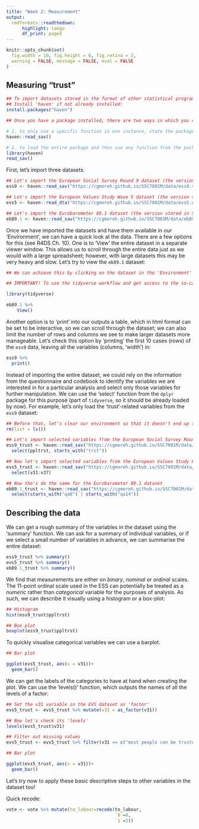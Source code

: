 ```yaml
---
title: "Week 2: Measurement"
output: 
  rmdformats::readthedown:
      highlight: tango
      df_print: paged
---
```


```r
knitr::opts_chunk$set(
  fig.width = 10, fig.height = 6, fig.retina = 2,
  warning = FALSE, message = FALSE, eval = FALSE
)
```  

## Measuring "trust"

```r
## To import datasets stored in the format of other statistical programmes (e.g. SPSS, Stata and SAS) we can use the 'haven' package (see. R4DS Ch. 11.6)
## Install 'haven' if not already installed:
install.packages("haven") 
```

```r
## Once you have a package installed, there are two ways in which you can use the functions contained in the package:

# 1. to only use a specific function in one instance, state the package name followed by two colons (::) followed by the function name; e.g.:
haven::read_sav()

# 2. to load the entire package and then use any function from the package for the duration of your R session; e.g.:
library(haven)
read_sav()
```

First, let's import three datasets.

```r
## Let's import the European Social Survey Round 9 dataset (the version stored in SPSS format) into R
ess9 <- haven::read_sav("https://cgmoreh.github.io/SSC7001M/data/ess9.sav")
```

```r
## Let's import the European Values Study Wave 5 dataset (the version stored in Stata format) into R
evs5 <- haven::read_dta("https://cgmoreh.github.io/SSC7001M/data/evs5.dta")
```

```r
## Let's import the Eurobarometer 89.1 dataset (the version stored in SPSS format) into R
eb89.1 <- haven::read_sav("https://cgmoreh.github.io/SSC7001M/data/eb89.1.sav")
```

Once we have imported the datasets and have them available in our 'Environment', we can have a quick look at the data. There are a few options for this (see R4DS Ch. 10). One is to 'View' the entire dataset in a separate viewer window. This allows us to scroll through the entire data just as we would with a large spreadsheet; however, with large datasets this may be very heavy and slow. Let's try to view the `eb89.1` dataset:

```r
## We can achieve this by clicking on the dataset in the 'Environment' pane, or typing "View(eb89.1)", or using the tidyverse workflow by first selecting the data tibble we want to manipulate and then instructing a "View()"

## IMPORTANT! To use the tidyverse workflow and get access to the so-called 'pipe' operator (%>%) we must first load the 'tidyverse' packages (or at least the 'magrittr' package which contains the 'pipe'); HOWEVER: since the 4.1.0 version of R, we now have a native pipe operator (|>) which can be used instead of the 'magrittr' pipe

library(tidyverse)

eb89.1 %>% 
    View()

```

Another option is to 'print' into our outputs a table, which in html format can be set to be interactive, so we can scroll through the dataset; we can also limit the number of rows and columns we see to make larger datasets more manageable. Let's check this option by 'printing' the first 10 cases (rows) of the `ess9` data, leaving all the variables (columns, 'width') in:

```r
ess9 %>% 
  print()
```

Instead of importing the entire dataset, we could rely on the information from the questionnaire and codebook to identify the variables we are interested in for a particular analysis and select only those variables for further manipulation. We can use the 'select' function from the `dplyr` package for this purpose (part of `tidyverse`, so it should be already loaded by now).  For example, let's only load the 'trust'-related variables from the `ess9` dataset:

```r
## Before that, let's clear our environment so that it doesn't end up too cluttered with objects
rm(list = ls())
```


```r
## Let's import selected variables from the European Social Survey Round 9 dataset
ess9_trust <- haven::read_sav("https://cgmoreh.github.io/SSC7001M/data/ess9.sav") %>%
  select(ppltrst, starts_with("trst"))
```

```r
## Now let's import selected variables from the European Values Study Wave 5 dataset
evs5_trust <- haven::read_sav("https://cgmoreh.github.io/SSC7001M/data/evs5.sav") %>%
  select(v31:v37)
```

```r
## Now the's do the same for the Eurobarometer 89.1 dataset
eb89.1_trust <- haven::read_sav("https://cgmoreh.github.io/SSC7001M/data/eb89.1.sav") %>%
  select(starts_with("qa8") | starts_with("qa14"))
```

## Describing the data

We can get a rough summary of the variables in the dataset using the 'summary' function. We can ask for a summary of individual variables, or if we select a small number of variables in advance, we can summarise the entire dataset:
```r
ess9_trust %>% summary()
evs5_trust %>% summary()
eb89.1_trust %>% summary()
```

We find that measurements are either on *binary*, *nominal* or *ordinal* scales. The 11-point ordinal scale used in the ESS can potentially be treated as a *numeric* rather than *categorical* variable for the purposes of analysis. As such, we can describe it visually using a histogram or a box-plot:

```r
## Histogram
hist(ess9_trust$ppltrst)
```
```r
## Box plot
boxplot(ess9_trust$ppltrst)

```

To quickly visualise categorical variables we can use a barplot. 

```r
## Bar plot

ggplot(evs5_trust, aes(x = v31))+
  geom_bar()
```

We can get the labels of the categories to have at hand when creating the plot. We can use the 'levels()' function, which outputs the names of all the levels of a factor:
```r
## Set the v31 variable in the EVS dataset as 'factor'
evs5_trust <- evs5_trust %>% mutate(v31 = as_factor(v31))

## Now let's check its 'levels'
levels(evs5_trust$v31)

## Filter out missing values
evs5_trust <- evs5_trust %>% filter(v31 == c("most people can be trusted", "can not be too careful"))
```


```r
## Bar plot

ggplot(evs5_trust, aes(x = v31))+
  geom_bar()
```

Let's try now to apply these basic descriptive steps to other variables in the dataset too!

Quick recode:

```r
vote <- vote %>% mutate(to_labour=recode(to_labour,
                                         `0`=0, 
                                         `1`=2))
```


